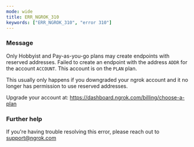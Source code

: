 ```yaml
---
mode: wide
title: ERR_NGROK_310
keywords: ["ERR_NGROK_310", "error 310"]
---
```


### Message

Only Hobbyist and Pay-as-you-go plans may create endpoints with reserved addresses.
Failed to create an endpoint with the address `ADDR` for the account `ACCOUNT`.
This account is on the `PLAN` plan.

This usually only happens if you downgraded your ngrok account and it no
longer has permission to use reserved addresses.

Upgrade your account at: https://dashboard.ngrok.com/billing/choose-a-plan

### Further help

If you're having trouble resolving this error, please reach out to [support@ngrok.com](mailto:support@ngrok.com?subject=Help%20with%20ERR_NGROK_310)
